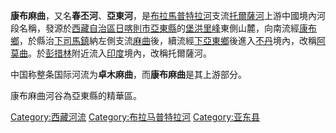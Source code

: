 '''康布麻曲'''，又名'''春丕河'''、'''亞東河'''，是[[布拉馬普特拉河|布拉馬普特拉河]]支流[[托爾薩河|托爾薩河]]上游中國境內河段名稱，發源於[[西藏自治區|西藏自治區]][[日喀則市|日喀則市]][[亞東縣|亞東縣]]的[[堡洪里峰|堡洪里峰]]東側山麓，向南流經[[康布鄉|康布鄉]]，於縣治[[下司馬鎮|下司馬鎮]]納左側支流[[麻曲|麻曲]]後，續流經[[下亞東鄉|下亞東鄉]]後進入[[不丹|不丹]]境內，改稱[[阿莫曲|阿莫曲]]。於[[彭措林|彭措林]]附近流入[[印度|印度]]境內，改稱托爾薩河。

中国称整条国际河流为'''卓木麻曲'''，而'''康布麻曲'''是其上游部分。

康布麻曲河谷為亞東縣的精華區。

{{西南边境诸河}}

[[Category:西藏河流|Category:西藏河流]]
[[Category:布拉马普特拉河|Category:布拉马普特拉河]]
[[Category:亚东县|Category:亚东县]]